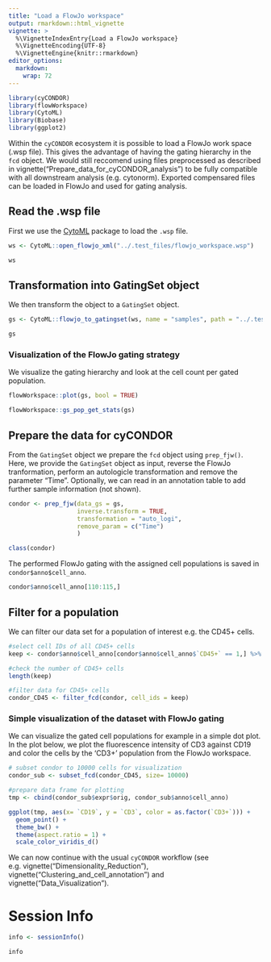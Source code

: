 ```yaml
---
title: "Load a FlowJo workspace"
output: rmarkdown::html_vignette
vignette: >
  %\VignetteIndexEntry{Load a FlowJo workspace}
  %\VignetteEncoding{UTF-8}
  %\VignetteEngine{knitr::rmarkdown}
editor_options: 
  markdown: 
    wrap: 72
---
```


```r
library(cyCONDOR)
library(flowWorkspace)
library(CytoML)
library(Biobase)
library(ggplot2)
```

Within the `cyCONDOR` ecosystem it is possible to load a FlowJo work space (.wsp file). This gives the advantage of having the gating hierarchy in the `fcd` object. We would still reccomend using files preprocessed as described in vignette("Prepare_data_for_cyCONDOR_analysis") to be fully compatible with all downstream analysis (e.g. cytonorm). Exported compensared files can be loaded in FlowJo and used for gating analysis.

## Read the .wsp file

First we use the [CytoML](https://doi.org/10.18129/B9.bioc.CytoML) package to load the `.wsp` file.

```r
ws <- CytoML::open_flowjo_xml("../.test_files/flowjo_workspace.wsp")

ws
```

## Transformation into **GatingSet** object

We then transform the object to a `GatingSet` object.

```r
gs <- CytoML::flowjo_to_gatingset(ws, name = "samples", path = "../.test_files/fcs_flowjo_ws/")

gs
```

### Visualization of the FlowJo gating strategy

We visualize the gating hierarchy and look at the cell count per gated population.

```r
flowWorkspace::plot(gs, bool = TRUE)
```

```r
flowWorkspace::gs_pop_get_stats(gs)
```


## Prepare the data for **cyCONDOR**

From the `GatingSet` object we prepare the `fcd` object using `prep_fjw()`. Here, we provide the `GatingSet` object as input, reverse the FlowJo tranformation, perform an autologicle transformation and remove the parameter "Time". Optionally, we can read in an annotation table to add further sample information (not shown).

```r
condor <- prep_fjw(data_gs = gs, 
                   inverse.transform = TRUE,
                   transformation = "auto_logi",
                   remove_param = c("Time")
                   )

class(condor)
```

The performed FlowJo gating with the assigned cell populations is saved in `condor$anno$cell_anno`.
```r
condor$anno$cell_anno[110:115,]
```


## Filter for a population

We can filter our data set for a population of interest e.g. the CD45+ cells.

```r
#select cell IDs of all CD45+ cells
keep <- condor$anno$cell_anno[condor$anno$cell_anno$`CD45+` == 1,] %>% rownames()

#check the number of CD45+ cells
length(keep)

#filter data for CD45+ cells
condor_CD45 <- filter_fcd(condor, cell_ids = keep)
```


### Simple visualization of the dataset with FlowJo gating

We can visualize the gated cell populations for example in a simple dot plot. In the plot below, we plot the fluorescence intensity of CD3 against CD19 and color the cells by the 'CD3+' population from the FlowJo workspace.

```r
# subset condor to 10000 cells for visualization
condor_sub <- subset_fcd(condor_CD45, size= 10000)

#prepare data frame for plotting
tmp <- cbind(condor_sub$expr$orig, condor_sub$anno$cell_anno)

ggplot(tmp, aes(x= `CD19`, y = `CD3`, color = as.factor(`CD3+`))) +
  geom_point() + 
  theme_bw() + 
  theme(aspect.ratio = 1) + 
  scale_color_viridis_d()
```

We can now continue with the usual `cyCONDOR` workflow (see e.g. vignette("Dimensionality_Reduction"), vignette("Clustering_and_cell_annotation") and vignette("Data_Visualization").


# Session Info
```r
info <- sessionInfo()

info
```

